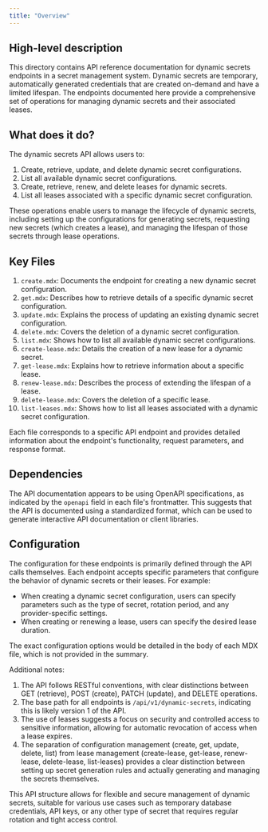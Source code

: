 ```yaml
---
title: "Overview"
---
```


## High-level description

This directory contains API reference documentation for dynamic secrets endpoints in a secret management system. Dynamic secrets are temporary, automatically generated credentials that are created on-demand and have a limited lifespan. The endpoints documented here provide a comprehensive set of operations for managing dynamic secrets and their associated leases.

## What does it do?

The dynamic secrets API allows users to:

1. Create, retrieve, update, and delete dynamic secret configurations.
2. List all available dynamic secret configurations.
3. Create, retrieve, renew, and delete leases for dynamic secrets.
4. List all leases associated with a specific dynamic secret configuration.

These operations enable users to manage the lifecycle of dynamic secrets, including setting up the configurations for generating secrets, requesting new secrets (which creates a lease), and managing the lifespan of those secrets through lease operations.

## Key Files

1. `create.mdx`: Documents the endpoint for creating a new dynamic secret configuration.
2. `get.mdx`: Describes how to retrieve details of a specific dynamic secret configuration.
3. `update.mdx`: Explains the process of updating an existing dynamic secret configuration.
4. `delete.mdx`: Covers the deletion of a dynamic secret configuration.
5. `list.mdx`: Shows how to list all available dynamic secret configurations.
6. `create-lease.mdx`: Details the creation of a new lease for a dynamic secret.
7. `get-lease.mdx`: Explains how to retrieve information about a specific lease.
8. `renew-lease.mdx`: Describes the process of extending the lifespan of a lease.
9. `delete-lease.mdx`: Covers the deletion of a specific lease.
10. `list-leases.mdx`: Shows how to list all leases associated with a dynamic secret configuration.

Each file corresponds to a specific API endpoint and provides detailed information about the endpoint's functionality, request parameters, and response format.

## Dependencies

The API documentation appears to be using OpenAPI specifications, as indicated by the `openapi` field in each file's frontmatter. This suggests that the API is documented using a standardized format, which can be used to generate interactive API documentation or client libraries.

## Configuration

The configuration for these endpoints is primarily defined through the API calls themselves. Each endpoint accepts specific parameters that configure the behavior of dynamic secrets or their leases. For example:

- When creating a dynamic secret configuration, users can specify parameters such as the type of secret, rotation period, and any provider-specific settings.
- When creating or renewing a lease, users can specify the desired lease duration.

The exact configuration options would be detailed in the body of each MDX file, which is not provided in the summary.

Additional notes:

1. The API follows RESTful conventions, with clear distinctions between GET (retrieve), POST (create), PATCH (update), and DELETE operations.
2. The base path for all endpoints is `/api/v1/dynamic-secrets`, indicating this is likely version 1 of the API.
3. The use of leases suggests a focus on security and controlled access to sensitive information, allowing for automatic revocation of access when a lease expires.
4. The separation of configuration management (create, get, update, delete, list) from lease management (create-lease, get-lease, renew-lease, delete-lease, list-leases) provides a clear distinction between setting up secret generation rules and actually generating and managing the secrets themselves.

This API structure allows for flexible and secure management of dynamic secrets, suitable for various use cases such as temporary database credentials, API keys, or any other type of secret that requires regular rotation and tight access control.